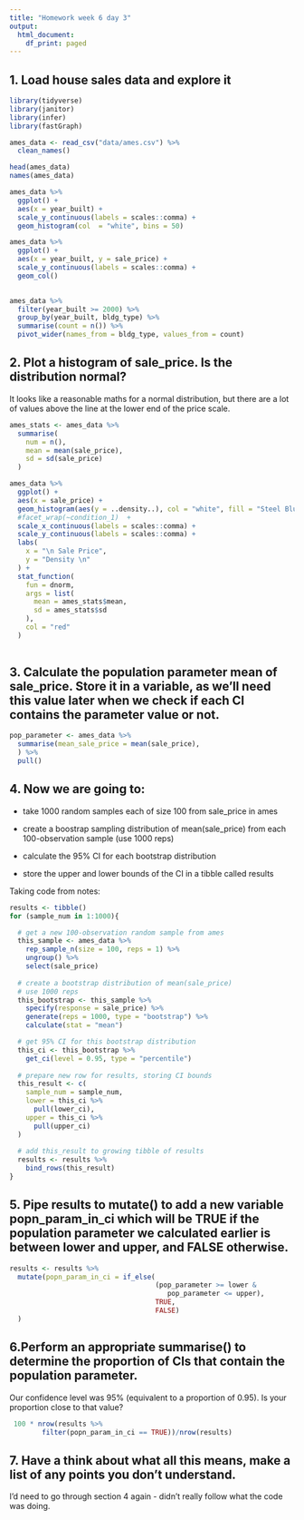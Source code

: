 ```yaml
---
title: "Homework week 6 day 3"
output:
  html_document:
    df_print: paged
---
```


## 1. Load house sales data and explore it

```r
library(tidyverse)
library(janitor)
library(infer)
library(fastGraph)
```

```r
ames_data <- read_csv("data/ames.csv") %>% 
  clean_names()
```

```r
head(ames_data)
names(ames_data)
```

```r
ames_data %>% 
  ggplot() +
  aes(x = year_built) +
  scale_y_continuous(labels = scales::comma) +
  geom_histogram(col  = "white", bins = 50) 

ames_data %>% 
  ggplot() +
  aes(x = year_built, y = sale_price) +
  scale_y_continuous(labels = scales::comma) +
  geom_col() 
  
```


```r
ames_data %>% 
  filter(year_built >= 2000) %>% 
  group_by(year_built, bldg_type) %>% 
  summarise(count = n()) %>% 
  pivot_wider(names_from = bldg_type, values_from = count)
```


## 2. Plot a histogram of sale_price. Is the distribution normal?

It looks like a reasonable maths for a normal distribution, but there are a lot of values above the line at the lower end of the price scale.

```r
ames_stats <- ames_data %>% 
  summarise(
    num = n(),
    mean = mean(sale_price),
    sd = sd(sale_price)
  )

ames_data %>% 
  ggplot() +
  aes(x = sale_price) +
  geom_histogram(aes(y = ..density..), col = "white", fill = "Steel Blue", bins = 50)  +
  #facet_wrap(~condition_1)  +
  scale_x_continuous(labels = scales::comma) +
  scale_y_continuous(labels = scales::comma) +
  labs(
    x = "\n Sale Price",
    y = "Density \n"
  ) +
  stat_function(
    fun = dnorm,
    args = list(
      mean = ames_stats$mean,
      sd = ames_stats$sd
    ),
    col = "red"
  )
  
```

## 3. Calculate the population parameter mean of sale_price. Store it in a variable, as we’ll need this value later when we check if each CI contains the parameter value or not.

```r
pop_parameter <- ames_data %>% 
  summarise(mean_sale_price = mean(sale_price),
  ) %>% 
  pull()
```

## 4. Now we are going to:

* take 1000 random samples each of size 100 from sale_price in ames

* create a boostrap sampling distribution of mean(sale_price) from each 100-observation sample (use 1000 reps)

* calculate the 95% CI for each bootstrap distribution

* store the upper and lower bounds of the CI in a tibble called results

Taking code from notes:
```r
results <- tibble()
for (sample_num in 1:1000){

  # get a new 100-observation random sample from ames
  this_sample <- ames_data %>%
    rep_sample_n(size = 100, reps = 1) %>%
    ungroup() %>%
    select(sale_price)
  
  # create a bootstrap distribution of mean(sale_price)
  # use 1000 reps
  this_bootstrap <- this_sample %>%
    specify(response = sale_price) %>%
    generate(reps = 1000, type = "bootstrap") %>%
    calculate(stat = "mean")

  # get 95% CI for this bootstrap distribution
  this_ci <- this_bootstrap %>%
    get_ci(level = 0.95, type = "percentile")
  
  # prepare new row for results, storing CI bounds
  this_result <- c(
    sample_num = sample_num, 
    lower = this_ci %>% 
      pull(lower_ci), 
    upper = this_ci %>%
      pull(upper_ci)
  )
  
  # add this_result to growing tibble of results
  results <- results %>%
    bind_rows(this_result)
}                            
```


## 5. Pipe results to mutate() to add a new variable popn_param_in_ci which will be TRUE if the population parameter we calculated earlier is between lower and upper, and FALSE otherwise.

```r
results <- results %>% 
  mutate(popn_param_in_ci = if_else(
                                    (pop_parameter >= lower &
                                       pop_parameter <= upper),
                                    TRUE,
                                    FALSE)
  )
```


## 6.Perform an appropriate summarise() to determine the proportion of CIs that contain the population parameter.

Our confidence level was 95% (equivalent to a proportion of 0.95). Is your proportion close to that value?

```r
 100 * nrow(results %>% 
        filter(popn_param_in_ci == TRUE))/nrow(results)
```


## 7. Have a think about what all this means, make a list of any points you don’t understand.

I'd need to go through section 4 again - didn't really follow what the code was doing.



